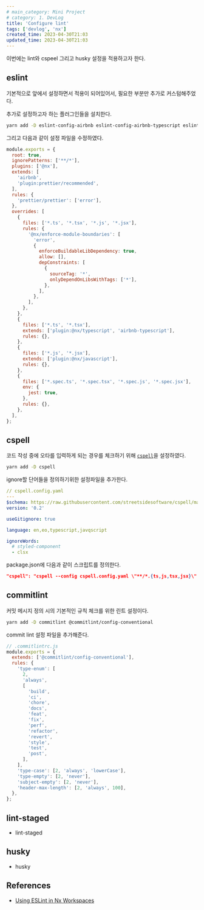 ```yaml
---
# main_category: Mini Project
# category: 1. DevLog
title: 'Configure lint'
tags: ['devlog', 'nx']
created_time: 2023-04-30T21:03
updated_time: 2023-04-30T21:03
---
```


이번에는 lint와 cspeel 그리고 husky 설정을 적용하고자 한다.

## eslint

기본적으로 앞에서 설정하면서 적용이 되어있어서, 필요한 부분만 추가로 커스텀해주었다.

추가로 설정하고자 하는 플러그인들을 설치한다.
```bash
yarn add -D eslint-config-airbnb eslint-config-airbnb-typescript eslint-plugin-prettier
```

그리고 다음과 같이 설정 파일을 수정하였다.
```javascript
module.exports = {
  root: true,
  ignorePatterns: ['**/*'],
  plugins: ['@nx'],
  extends: [
    'airbnb',
    'plugin:prettier/recommended',
  ],
  rules: {
    'prettier/prettier': ['error'],
  },
  overrides: [
    {
      files: ['*.ts', '*.tsx', '*.js', '*.jsx'],
      rules: {
        '@nx/enforce-module-boundaries': [
          'error',
          {
            enforceBuildableLibDependency: true,
            allow: [],
            depConstraints: [
              {
                sourceTag: '*',
                onlyDependOnLibsWithTags: ['*'],
              },
            ],
          },
        ],
      },
    },
    {
      files: ['*.ts', '*.tsx'],
      extends: ['plugin:@nx/typescript', 'airbnb-typescript'],
      rules: {},
    },
    {
      files: ['*.js', '*.jsx'],
      extends: ['plugin:@nx/javascript'],
      rules: {},
    },
    {
      files: ['*.spec.ts', '*.spec.tsx', '*.spec.js', '*.spec.jsx'],
      env: {
        jest: true,
      },
      rules: {},
    },
  ],
};
```

## cspell

코드 작성 중에 오타를 입력하게 되는 경우를 체크하기 위해 [`cspell`](https://cspell.org/docs/getting-started/)을 설정하였다.
```bash
yarn add -D cspell
```

ignore할 단어들을 정의하기위한 설정파일을 추가한다.
```yaml
// cspell.config.yaml
---
$schema: https://raw.githubusercontent.com/streetsidesoftware/cspell/main/cspell.schema.json
version: '0.2'

useGitignore: true

language: en,eo,typescript,javqscript

ignoreWords:
  # styled-component
  - clsx
```

package.json에 다음과 같이 스크립트를 정의한다.
```json
"cspell": "cspell --config cspell.config.yaml \"**/*.{ts,js,tsx,jsx}\" --no-progress --show-suggestions",
```

## commitlint

커밋 메시지 정의 시의 기본적인 규칙 체크를 위한 린트 설정이다.
```bash
yarn add -D commitlint @commitlint/config-conventional
```

commit lint 설정 파일을 추가해준다.
```javascript
// .commitlintrc.js
module.exports = {
  extends: ['@commitlint/config-conventional'],
  rules: {
    'type-enum': [
      2,
      'always',
      [
        'build',
        'ci',
        'chore',
        'docs',
        'feat',
        'fix',
        'perf',
        'refactor',
        'revert',
        'style',
        'test',
        'post',
      ],
    ],
    'type-case': [2, 'always', 'lowerCase'],
    'type-empty': [2, 'never'],
    'subject-empty': [2, 'never'],
    'header-max-length': [2, 'always', 100],
  },
};
```

## lint-staged

- lint-staged

## husky

- husky


## References

- [Using ESLint in Nx Workspaces](https://nx.dev/recipes/other/eslint)
